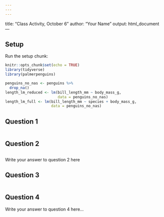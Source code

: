 ```yaml
---
---
---
```

title: "Class Activity, October 6"
author: "Your Name"
output: html_document
---

## Setup

Run the setup chunk:

```r
knitr::opts_chunk$set(echo = TRUE)
library(tidyverse)
library(palmerpenguins)

penguins_no_nas <- penguins %>%
  drop_na()
length_lm_reduced <- lm(bill_length_mm ~ body_mass_g, 
                        data = penguins_no_nas)
length_lm_full <- lm(bill_length_mm ~ species + body_mass_g, 
                     data = penguins_no_nas)
```

## Question 1

```r

```

## Question 2

```r

```

Write your answer to question 2 here


## Question 3


```r

```


## Question 4

Write your answer to question 4 here...

